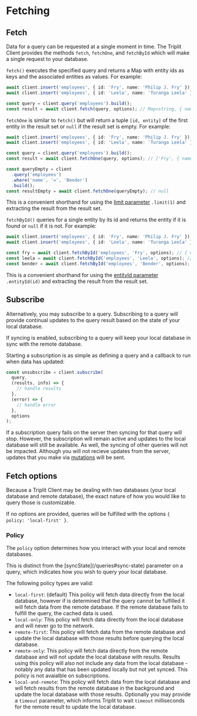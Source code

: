 
# Fetching

## Fetch

Data for a query can be requested at a single moment in time. The Triplit Client provides the methods `fetch`, `fetchOne`, and `fetchById` which will make a single request to your database.

`fetch()` executes the specified query and returns a Map with entity ids as keys and the associated entities as values. For example:

```typescript
await client.insert('employees', { id: 'Fry', name: 'Philip J. Fry' });
await client.insert('employees', { id: 'Leela', name: 'Turanga Leela' });

const query = client.query('employees').build();
const result = await client.fetch(query, options); // Map<string, { name: string }>
```

`fetchOne` is similar to `fetch()` but will return a tuple `[id, entity]` of the first entity in the result set or `null` if the result set is empty. For example:

```typescript
await client.insert('employees', { id: 'Fry', name: 'Philip J. Fry' });
await client.insert('employees', { id: 'Leela', name: 'Turanga Leela' });

const query = client.query('employees').build();
const result = await client.fetchOne(query, options); // ['Fry', { name: 'Philip J. Fry' }]

const queryEmpty = client
  .query('employees')
  .where('name', '=', 'Bender')
  .build();
const resultEmpty = await client.fetchOne(queryEmpty); // null
```

This is a convenient shorthand for using the [limit parameter](/queries#limit) `.limit(1)` and extracting the result from the result set.

`fetchById()` queries for a single entity by its id and returns the entity if it is found or `null` if it is not. For example:

```typescript
await client.insert('employees', { id: 'Fry', name: 'Philip J. Fry' });
await client.insert('employees', { id: 'Leela', name: 'Turanga Leela' });

const fry = await client.fetchById('employees', 'Fry', options); // { name: 'Philip J. Fry' }
const leela = await client.fetchById('employees', 'Leela', options); // { name: 'Turanga Leela' }
const bender = await client.fetchById('employees', 'Bender', options); // null
```

This is a convenient shorthand for using the [entityId parameter](/queries#entity-id) `.entityId(id)` and extracting the result from the result set.

## Subscribe

Alternatively, you may subscribe to a query. Subscribing to a query will provide continual updates to the query result based on the state of your local database.

If syncing is enabled, subscribing to a query will keep your local database in sync with the remote database.

Starting a subscription is as simple as defining a query and a callback to run when data has updated:

```typescript
const unsubscribe = client.subscribe(
  query,
  (results, info) => {
    // handle results
  },
  (error) => {
    // handle error
  },
  options
);
```

If a subscription query fails on the server then syncing for that query will stop. However, the subscription will remain active and updates to the local database will still be available. As well, the syncing of other queries will not be impacted. Although you will not recieve updates from the server, updates that you make via [mutations](/mutations) will be sent.

## Fetch options

Because a Triplit Client may be dealing with two databases (your local database and remote database), the exact nature of how you would like to query those is customizable.

If no options are provided, queries will be fulfilled with the options `{ policy: 'local-first' }`.

### Policy

The `policy` option determines how you interact with your local and remote databases.

<Callout type="info" emoji="ℹ️">
  This is distinct from the [syncState](/queries#sync-state) parameter on a
  query, which indicates how you wish to query your local database.
</Callout>

The following policy types are valid:

- `local-first`: (default) This policy will fetch data directly from the local database, however if is determined that the query cannot be fulfilled it will fetch data from the remote database. If the remote database fails to fulfill the query, the cached data is used.
- `local-only`: This policy will fetch data directly from the local database and will never go to the network.
- `remote-first`: This policy will fetch data from the remote database and update the local database with those results before querying the local database.
- `remote-only`: This policy will fetch data directly from the remote database and will not update the local database with results. Results using this policy will also not include any data from the local database - notably any data that has been updated locally but not yet synced. This policy is not avaialble on subscriptions.
- `local-and-remote`: This policy will fetch data from the local database and will fetch results from the remote database in the background and update the local database with those results. Optionally you may provide a `timeout` parameter, which informs Triplit to wait `timeout` milliseconds for the remote result to update the local database.
